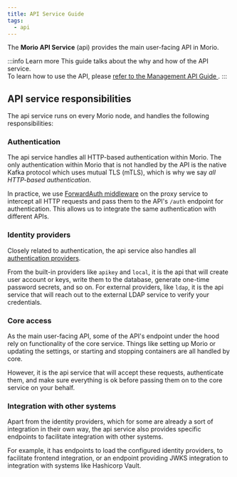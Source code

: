 ```yaml
---
title: API Service Guide
tags:
  - api
---
```


The **Morio API Service** (api) provides the main user-facing API in Morio.

:::info Learn more
This guide talks about the why and how of the API service.  
To learn how to use the API, please [refer to the Management API Guide
](/docs/reference/apis/api/).
:::

## API service responsibilities

The api service runs on every Morio node, and handles the following
responsibilities:

### Authentication

The api service handles all HTTP-based authentication within Morio.
The only authentication within Morio that is not handled by the API is the
native Kafka protocol which uses mutual TLS (mTLS), which is why we say _all
HTTP-based authentication_.

In practice, we use [ForwardAuth
middleware](https://doc.traefik.io/traefik/middlewares/http/forwardauth/) on
the proxy service to intercept all HTTP requests and pass them to the API's
`/auth` endpoint for authentication. This allows us to integrate the same
authentication with different APIs.

### Identity providers

Closely related to authentication, the api service also handles all
[authentication providers](/docs/guides/settings/idps).

From the built-in providers like `apikey` and `local`, it is the api that will
create user account or keys, write them to the database, generate one-time
password secrets, and so on. For external providers, like `ldap`, it is the api
service that will reach out to the external LDAP service to verify your
credentials.

### Core access

As the main user-facing API, some of the API's endpoint under the hood rely on
functionality of the core service. Things like setting up Morio or updating
the settings, or starting and stopping containers are all handled by core.

However, it is the api service that will accept these requests, authenticate
them, and make sure everything is ok before passing them on to the core service
on your behalf.

### Integration with other systems

Apart from the identity providers, which for some are already a sort of
integration in their own way, the api service also provides specific endpoints
to facilitate integration with other systems.

For example, it has endpoints to load the configured identity providers, to
facilitate frontend integration, or an endpoint providing JWKS integration to
integration with systems like Hashicorp Vault.
